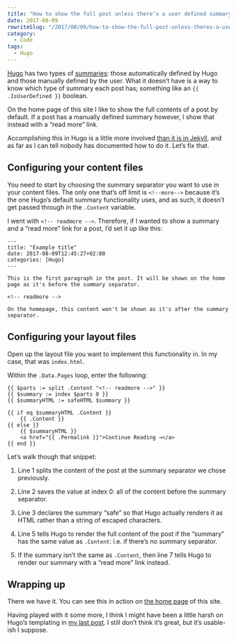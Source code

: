```yaml
---
title: "How to show the full post unless there’s a user defined summary in Hugo"
date: 2017-08-09
rewriteSlug: "/2017/08/09/how-to-show-the-full-post-unless-theres-a-user-defined-summary-in-hugo"
category:
  - Code
tags:
  - Hugo
---
```


[Hugo](https://gohugo.io/) has two types of [summaries](https://gohugo.io/content-management/summaries/): those automatically defined by Hugo and those manually defined by the user. What it doesn’t have is a way to know which type of summary each post has; something like an `{{ .IsUserDefined }}` boolean.

On the home page of this site I like to show the full contents of a post by default. If a post has a manually defined summary however, I show that instead with a “read more” link.

Accomplishing this in Hugo is a little more involved [than it is in Jekyll](https://elliotekj.com/2016/12/04/jekyll-display-the-full-post-unless-a-custom-excerpt-is-specified/), and as far as I can tell nobody has documented how to do it. Let’s fix that.

## Configuring your content files

You need to start by choosing the summary separator you want to use in your content files. The only one that’s off limit is `<!-​-more-->` because it’s the one Hugo’s default summary functionality uses, and as such, it doesn’t get passed through in the `.Content` variable.

I went with `<!-- readmore -->`. Therefore, if I wanted to show a summary and a “read more” link for a post, I’d set it up like this:

```
---
title: "Example title"
date: 2017-08-09T12:45:27+02:00
categories: [Hugo]
---

This is the first paragraph in the post. It will be shown on the home page as it's before the summary separator.

<!-- readmore -->

On the homepage, this content won't be shown as it's after the summary separator.
```

## Configuring your layout files

Open up the layout file you want to implement this functionality in. In my case, that was `index.html`.

Within the `.Data.Pages` loop, enter the following:

```
{{ $parts := split .Content "<!-- readmore -->" }}
{{ $summary := index $parts 0 }}
{{ $summaryHTML := safeHTML $summary }}

{{ if eq $summaryHTML .Content }}
    {{ .Content }}
{{ else }}
    {{ $summaryHTML }}
    <a href="{{ .Permalink }}">Continue Reading →</a>
{{ end }}
```

Let’s walk though that snippet:

1. Line 1 splits the content of the post at the summary separator we chose previously.

2. Line 2 saves the value at index 0: all of the content before the summary separator.

3. Line 3 declares the summary “safe” so that Hugo actually renders it as HTML rather than a string of escaped characters.

4. Line 5 tells Hugo to render the full content of the post if the “summary” has the same value as `.Content`: i.e. if there’s no summary separator.

5. If the summary isn’t the same as `.Content`, then line 7 tells Hugo to render our summary with a “read more” link instead.

## Wrapping up

There we have it. You can see this in action on [the home page](https://elliotekj.com) of this site.

Having played with it some more, I think I might have been a little harsh on Hugo’s templating in [my last post](https://elliotekj.com/2017/08/03/google-drive-and-hugo-the-new-publishing-setup-for-this-blog/). I still don’t think it’s great, but it’s usable-ish I suppose.
  